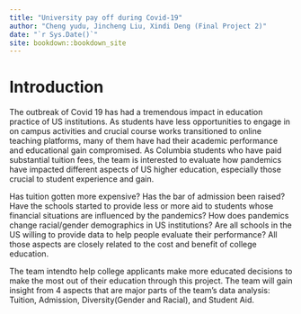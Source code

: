 ```yaml
--- 
title: "University pay off during Covid-19"
author: "Cheng yudu, Jincheng Liu, Xindi Deng (Final Project 2)"
date: "`r Sys.Date()`"
site: bookdown::bookdown_site
---
```


# Introduction

The outbreak of Covid 19 has had a tremendous impact in education practice of US institutions. As students have less opportunities to engage in on campus activities and crucial course works transitioned to online teaching platforms, many of them have had their academic performance and educational gain compromised. As Columbia students who have paid substantial tuition fees, the team is interested to evaluate how pandemics have impacted different aspects of US higher education, especially those crucial to student experience and gain. 

Has tuition gotten more expensive? Has the bar of admission been raised? Have the schools started to provide less or more aid to students whose financial situations are influenced by the pandemics? How does pandemics change racial/gender demographics in US institutions?  Are all schools in the US willing to provide data to help people evaluate their performance? All those aspects are closely related to the cost and benefit of college education. 

The team intendto help college applicants make more educated decisions to make the most out of their education through this project. The team will gain insight from 4 aspects that are major parts of the team’s data analysis: Tuition, Admission, Diversity(Gender and Racial), and Student Aid. 



